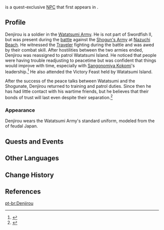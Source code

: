 {{Character Infobox
|type             = Quest NPC
|image            = NPC Denjirou.png
|realname         = 
|region           = Inazuma
|location         = Inazuma
|affiliation      = Watatsumi Army
|title            = Sangonomiya Samurai
|voiceEN          = 
|voiceCN          = 
|voiceJP          = 
}}
{{Lang|'''Denjirou'''|ja=伝次郎|ja_rm=Denjirou}} is a quest-exclusive [[NPC]] that first appears in {{Quest|Warriors' Dreams Like Spring Grass Renewing}}.
<!--
==Location==
<gallery>
NPC Location Denjirou.png|Denjirou's location
NPC Location Denjirou Context.png|Additional context
</gallery>
-->
==Profile==
Denjirou is a soldier in the [[Watatsumi Army]]. He is not part of Swordfish II, but was present during the [[In the Name of the Resistance|battle]] against the [[Shogun's Army]] at [[Nazuchi Beach]]. He witnessed the [[Traveler]] fighting during the battle and was awed by their combat skill. After hostilities between the two armies ended, Denjirou was reassigned to patrol Watatsumi Island. He noticed that people were having trouble readjusting to peacetime but was confident that things would improve with time, especially with [[Sangonomiya Kokomi]]'s leadership.<ref>{{Ref/Quest|Watatsumi Sightseeing}}</ref> He also attended the Victory Feast held by Watatsumi Island.

After the success of the peace talks between Watatsumi and the Shogunate, Denjirou returned to training and patrol duties. Since then he has had little contact with his wartime friends, but he believes that their bonds of trust will last even despite their separation.<ref>{{Ref/Quest|A Friend's Path}}</ref>

===Appearance===
Denjirou wears the Watatsumi Army's standard uniform, modeled from the {{Lang|''ashigaru''|ja=足軽}} of feudal Japan.

==Quests and Events==
{{Quests and Events|Victory Banquet=non-speaking}}

==Other Languages==
{{Other Languages
|default_hidden = 1
|en      = Denjirou
|zhs     = 传次郎
|zhs_rm  = Chuáncìláng{{Assumed}}
|zht     = 傳次郎
|zht_rm  = Chuáncìláng{{Assumed}}
|ja      = 伝次郎
|ja_rm   = Denjirou
|ko      = //덴지로//
|es      = Denjirou
|fr      = Denjirou
|ru      = Дэндзиро
|th      = Denjirou
|vi      = Denjirou
|de      = Denjirou
|id      = Denjirou
|pt      = Denjirou
|tr      = Denjirou
|it      = Denjirou
}}

==Change History==
{{Change History|2.1}}

==References==
{{Reflist}}

[[pt-br:Denjirou]]